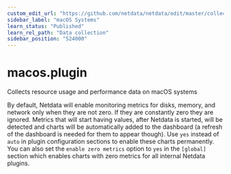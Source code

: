 ```yaml
---
custom_edit_url: "https://github.com/netdata/netdata/edit/master/collectors/macos.plugin/README.md"
sidebar_label: "macOS Systems"
learn_status: "Published"
learn_rel_path: "Data collection"
sidebar_position: "524000"
---
```



# macos.plugin

Collects resource usage and performance data on macOS systems

By default, Netdata will enable monitoring metrics for disks, memory, and network only when they are not zero. If they are constantly zero they are ignored. Metrics that will start having values, after Netdata is started, will be detected and charts will be automatically added to the dashboard (a refresh of the dashboard is needed for them to appear though). Use `yes` instead of `auto` in plugin configuration sections to enable these charts permanently. You can also set the `enable zero metrics` option to `yes` in the `[global]` section which enables charts with zero metrics for all internal Netdata plugins.


